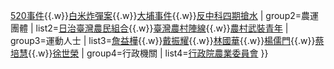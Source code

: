 <includeonly>{{Navbox|child
| group1=事件
| list1={{nowrap begin}}[[二林事件|二林事件]]{{.w}}[[1988年台灣農民運動|520事件]]{{.w}}[[白米炸彈案]]{{.w}}[[大埔事件]]{{.w}}[[反中科四期搶水]]{{nowrap end}}
| group2=農運團體
| list2={{nowrap begin}}[[台灣日治時期|日治]][[臺灣農民組合]]{{.w}}[[臺灣農村陣線]]{{.w}}[[農村武裝青年]]{{nowrap end}}
| group3=運動人士
| list3={{nowrap begin}}[[詹益樺]]{{.w}}[[戴振耀]]{{.w}}[[林國華 (立法委員)|林國華]]{{.w}}[[楊儒門]]{{.w}}[[蔡培慧]]{{.w}}[[徐世榮]]{{nowrap end}}
| group4=行政機關
| list4=[[行政院農業委員會]]
}}</includeonly><noinclude>{{臺灣社會運動|農民運動}}</noinclude>